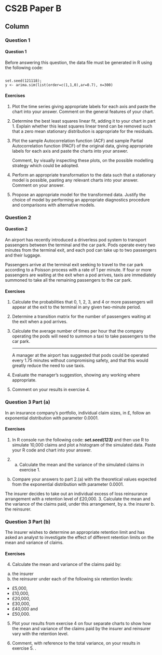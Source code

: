 CS2B Paper B {data-navmenu="R for Risk Modelling and Survival Analysis"}
==============================================================

Column {.tabset}
--------------------------------



### Question 1
<h4> Question 1</h4>

Before answering this question, the data file must be generated in R using the 
following code: 

<pre><code>
set.seed(121118); 
y <- arima.sim(list(order=c(1,1,0),ar=0.7), n=300)
</code></pre>


#### Exercises
1. Plot the time series giving appropriate labels for each axis and paste 
the chart into your answer. Comment on the general features of your chart. 
2. Determine the best least squares linear fit, adding it to your chart in 
part 1. Explain whether this least squares linear trend can be removed such 
that a zero mean stationary distribution is appropriate for the residuals.

3. Plot the sample Autocorrelation function (ACF) and sample Partial 
Autocorrelation function (PACF) of the original data, giving 
appropriate labels for each axis and paste the charts into your answer.
<p>
Comment, by visually inspecting these plots, on the possible modelling strategy which could be adopted. 
<p>
4. Perform an appropriate transformation to the data such that a stationary 
model is possible, pasting any relevant charts into your answer. Comment on your answer. 
5. Propose an appropriate model for the transformed data. Justify the choice of model by performing an appropriate 
diagnostics procedure and comparisons with alternative models. 

### Question 2


<h4> Question 2</h4>

An airport has recently introduced a driverless pod system to transport passengers 
between the terminal and the car park. Pods operate every two minutes from 
the terminal exit, and each pod can take up to two passengers and their luggage. 

<p>
Passengers arrive at the terminal exit seeking to travel to the car park according to a 
Poisson process with a rate of 1 per minute.
If four or more passengers are waiting at the exit when a pod arrives, taxis are 
immediately summoned to take all the remaining passengers to the car park.

#### Exercises

1. Calculate the probabilities that 0, 1, 2, 3, and 4 or more passengers will appear 
at the exit to the terminal in any given two-minute period. 
2. Determine a transition matrix for the number of passengers waiting at the exit 
when a pod arrives. 
3. Calculate the average number of times per hour that the company operating the 
pods will need to summon a taxi to take passengers to the car park. 
<p>
----
A manager at the airport has suggested that pods could be operated every 1.75 minutes without compromising safety, and that this would greatly reduce the 
need to use taxis.
<p>
4. Evaluate the manager’s suggestion, showing any working where appropriate.

5.  Comment on your results in exercise  4. 

### Question 3 Part (a)

In an insurance company’s portfolio, individual claim sizes, in £, follow an 
exponential distribution with parameter 0.0001.

#### Exercises
1. In R console run the following code: ***set.seed(123)*** and then use R to simulate 10,000 claims and plot a histogram of the simulated data. Paste your 
R code and chart into your answer. 

2. (a) Calculate the mean and the variance of the simulated claims in exercise 1.
(b) Compare your answers to part 2.(a) with the theoretical values 
expected from the exponential distribution with parameter 0.0001.
<p>

The insurer decides to take out an individual excess of loss reinsurance arrangement with a retention level of £20,000.
3. Calculate the mean and the variance of the claims paid, under this 
arrangement, by
a. the insurer
b. the reinsurer.

### Question 3 Part (b)

The insurer wishes to determine an appropriate retention limit and has asked an analyst to investigate the effect of different retention limits on the mean and variance 
of claims.

#### Exercises

4. Calculate the mean and variance of the claims paid by:
 a. the insurer
 b. the reinsurer under each of the following six retention levels:
* £5,000, 
* £10,000, 
* £20,000, 
* £30,000, 
* £40,000 and 
* £50,000.  

5.  Plot your results from exercise 4 on four separate charts to show how the mean and variance of the claims paid by the insurer and reinsurer vary with the 
retention level. 

6. Comment, with reference to the total variance, on your results in exercise 5. . 
